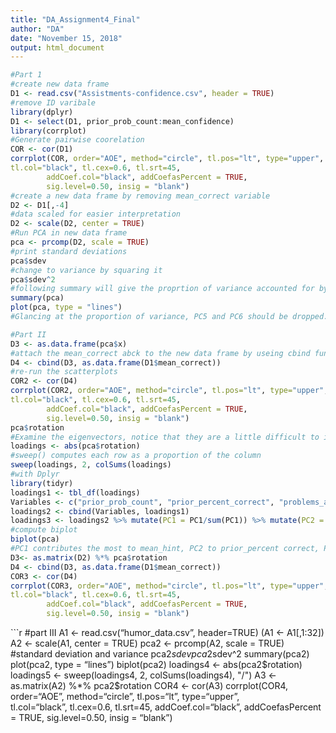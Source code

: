 ```yaml
---
title: "DA_Assignment4_Final"
author: "DA"
date: "November 15, 2018"
output: html_document
---
```

```r
#Part 1
#create new data frame
D1 <- read.csv("Assistments-confidence.csv", header = TRUE)
#remove ID varibale
library(dplyr)
D1 <- select(D1, prior_prob_count:mean_confidence)
library(corrplot)
#Generate pairwise coorelation
COR <- cor(D1)
corrplot(COR, order="AOE", method="circle", tl.pos="lt", type="upper",        
tl.col="black", tl.cex=0.6, tl.srt=45, 
        addCoef.col="black", addCoefasPercent = TRUE,
        sig.level=0.50, insig = "blank")
#create a new data frame by removing mean_correct variable
D2 <- D1[,-4]
#data scaled for easier interpretation
D2 <- scale(D2, center = TRUE)
#Run PCA in new data frame
pca <- prcomp(D2, scale = TRUE)
#print standard deviations
pca$sdev
#change to variance by squaring it
pca$sdev^2
#following summary will give the proprtion of variance accounted for by each component
summary(pca)
plot(pca, type = "lines")
#Glancing at the proportion of variance, PC5 and PC6 should be dropped. Note that PC5 accounts for 12 percent variance while PC6 accoutns for only 8 percent. 
```

```r
#Part II
D3 <- as.data.frame(pca$x)
#attach the mean_correct abck to the new data frame by useing cbind function
D4 <- cbind(D3, as.data.frame(D1$mean_correct))
#re-run the scatterplots
COR2 <- cor(D4)
corrplot(COR2, order="AOE", method="circle", tl.pos="lt", type="upper",        
tl.col="black", tl.cex=0.6, tl.srt=45, 
        addCoef.col="black", addCoefasPercent = TRUE,
        sig.level=0.50, insig = "blank")
pca$rotation
#Examine the eigenvectors, notice that they are a little difficult to interpret. It is much easier to make sense of them if we make them proportional within each component
loadings <- abs(pca$rotation)
#sweep() computes each row as a proportion of the column
sweep(loadings, 2, colSums(loadings)
#with Dplyr
library(tidyr)
loadings1 <- tbl_df(loadings)
Variables <- c("prior_prob_count", "prior_percent_correct", "problems_attempted", "mean_hint", "mean_attempt", "mean_confidence ") 
loadings2 <- cbind(Variables, loadings1)
loadings3 <- loadings2 %>% mutate(PC1 = PC1/sum(PC1)) %>% mutate(PC2 = PC2/sum(PC2)) %>% mutate(PC3 = PC3/sum(PC3)) %>% mutate(PC4 = PC4/sum(PC4)) %>% mutate(PC5 = PC5/sum(PC5)) %>%  mutate(PC6 = PC6/sum(PC6)) %>% print
#compute biplot
biplot(pca)
#PC1 contributes the most to mean_hint, PC2 to prior_percent correct, PC3 to mean_confidence, PC4 to prior_percent_correct, Pc_5 to mean attempt and PC6 to mena_hint. 
D3<- as.matrix(D2) %*% pca$rotation
D4 <- cbind(D3, as.data.frame(D1$mean_correct))
COR3 <- cor(D4)
corrplot(COR3, order="AOE", method="circle", tl.pos="lt", type="upper",        
tl.col="black", tl.cex=0.6, tl.srt=45, 
        addCoef.col="black", addCoefasPercent = TRUE,
        sig.level=0.50, insig = "blank")

```

```r
#part III
A1 <- read.csv("humor_data.csv", header=TRUE)
(A1 <- A1[,1:32])
A2 <- scale(A1, center = TRUE)
pca2 <- prcomp(A2, scale = TRUE)
#standard deviation and variance
pca2$sdev
pca2$sdev^2
summary(pca2)
plot(pca2, type = "lines")
biplot(pca2)
loadings4 <- abs(pca2$rotation)
loadings5 <- sweep(loadings4, 2, colSums(loadings4), "/")
A3 <- as.matrix(A2) %*% pca2$rotation
COR4 <- cor(A3)
corrplot(COR4, order="AOE", method="circle", tl.pos="lt", type="upper",        
tl.col="black", tl.cex=0.6, tl.srt=45, 
        addCoef.col="black", addCoefasPercent = TRUE,
        sig.level=0.50, insig = "blank")


